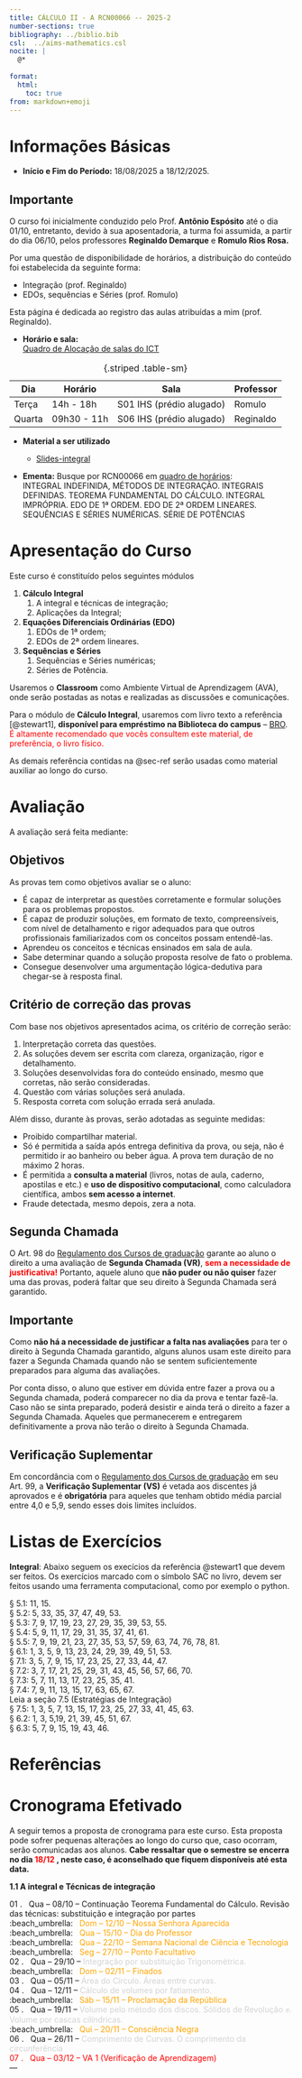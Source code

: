 ```yaml
---
title: CÁLCULO II - A RCN00066 -- 2025-2
number-sections: true
bibliography: ../biblio.bib
csl:  ../aims-mathematics.csl
nocite: |
  @*
  
format:
  html:
    toc: true
from: markdown+emoji
---
```

# Informações Básicas
- **Início e Fim do Período:** 18/08/2025 a 18/12/2025.

::: {.callout-warning}
## Importante

O curso foi inicialmente conduzido pelo Prof. **Antônio Espósito** até o dia 01/10, entretanto, devido à sua aposentadoria, a turma foi assumida, a partir do dia 06/10, pelos professores **Reginaldo Demarque** e **Romulo Rios Rosa.**

Por uma questão de disponibilidade de horários, a distribuição do conteúdo foi estabelecida da seguinte forma:
  
  - Integração (prof. Reginaldo)
  - EDOs, sequências e Séries (prof. Romulo)

Esta página é dedicada ao registro das aulas atribuídas a mim (prof. Reginaldo). 

:::

-  **Horário e sala:** \
[Quadro de Alocação de salas do ICT](http://200.159.243.250:8010/index.php/segunda/)  \

| Dia | Horário | Sala |Professor|
|----|----|----|----|
|Terça |14h - 18h| S01 IHS (prédio alugado)| Romulo|
|Quarta |09h30 - 11h| S06 IHS (prédio alugado)| Reginaldo|
: {.striped .table-sm}

- **Material a ser utilizado**

    - [Slides-integral](https://reginaldodr.github.io/calculo2/integral-resumido/integral.pdf)


-  **Ementa:** Busque por RCN00066 em [quadro de horários](https://app.uff.br/graduacao/quadrodehorarios/):\
INTEGRAL INDEFINIDA, MÉTODOS DE INTEGRAÇÃO. INTEGRAIS DEFINIDAS. TEOREMA FUNDAMENTAL DO CÁLCULO. INTEGRAL IMPRÓPRIA. EDO DE 1ª ORDEM. EDO DE 2ª ORDEM LINEARES. SEQUÊNCIAS E SÉRIES NUMÉRICAS. SÉRIE DE POTÊNCIAS

# Apresentação do Curso

Este curso é constituído pelos seguintes módulos

1. **Cálculo Integral**
    1. A integral e técnicas de integração;
    2. Aplicações da Integral;
2. **Equações Diferenciais Ordinárias (EDO)**
    1. EDOs de 1ª ordem;
    2. EDOs de 2ª ordem lineares.
3. **Sequências e Séries**
    1. Sequências e Séries numéricas;
    2. Séries de Potência.

Usaremos o **Classroom** como Ambiente Virtual de Aprendizagem (AVA), onde serão postadas as notas e realizadas as discussões e comunicações.


Para o módulo de **Cálculo Integral**, usaremos com livro texto a referência [@stewart1],  **disponível para empréstimo na Biblioteca do campus** -- [BRO](https://bibliotecas.uff.br/bro/). <span style="color:red">É altamente recomendado que vocês consultem este material, de preferência, o livro físico.</span>

As demais referência contidas na @sec-ref serão usadas como material auxiliar ao longo do curso.\


# Avaliação

A avaliação será feita mediante:


## Objetivos {-}
As provas tem como objetivos avaliar se o aluno:

- É capaz de interpretar as questões corretamente e formular soluções para os problemas propostos.
- É capaz de produzir soluções, em formato de texto, compreensíveis,  com nível de detalhamento e rigor adequados para que outros profissionais familiarizados com os conceitos possam entendê-las.
- Aprendeu os conceitos e técnicas ensinados em sala de aula. 
- Sabe determinar quando a solução proposta resolve de fato o problema. 
- Consegue desenvolver uma argumentação lógica-dedutiva para chegar-se à resposta final.


## Critério de correção das provas {-}
Com base nos objetivos apresentados acima, os critério de correção serão: 

   1. Interpretação correta das questões.
   2. As soluções devem ser escrita com clareza, organização, rigor e detalhamento.
   3. Soluções desenvolvidas fora do conteúdo ensinado, mesmo que corretas, não serão consideradas.
   4. Questão com várias soluções será anulada.
   5. Resposta correta com solução errada será anulada.

Além disso, durante às provas, serão adotadas as seguinte medidas: 

- Proibido compartilhar material.
- Só é permitida a saída após entrega definitiva da prova, ou seja, não é permitido ir ao banheiro ou beber água. A prova tem duração de no máximo 2 horas.
- É permitida a **consulta a material** (livros, notas de aula, caderno, apostilas e etc.)  e **uso de dispositivo computacional**, como calculadora científica, ambos **sem acesso a internet**.
- Fraude detectada, mesmo depois, zera a nota.

## Segunda Chamada {-}

O Art. 98 do  [Regulamento dos Cursos de graduação](http://www.uff.br/sites/default/files/001-2015_regulamento_do_curso_de_graduacao_0.pdf#page=55) garante ao aluno  o direito a uma avaliação de **Segunda Chamada (VR)**, <span style="color:red">**sem a necessidade de justificativa!**</span> Portanto, aquele aluno que **não puder ou não quiser** fazer uma das provas, poderá faltar que seu direito à Segunda Chamada será garantido.


::: {.callout-warning}
## Importante

Como **não há a necessidade de justificar a falta nas avaliações** para ter o direito à Segunda Chamada garantido, alguns alunos usam este direito para fazer a Segunda Chamada quando não se sentem suficientemente preparados para alguma das avaliações. 

Por conta disso, o aluno que estiver em dúvida entre fazer a prova ou a Segunda chamada, poderá comparecer no dia da prova e tentar fazê-la. Caso não se sinta preparado, poderá desistir e ainda terá o direito a fazer a Segunda Chamada. Aqueles que permanecerem e entregarem definitivamente a prova não terão o direito à Segunda Chamada.
:::

## Verificação Suplementar {-}

Em concordância com o [Regulamento dos Cursos de graduação](http://www.uff.br/sites/default/files/001-2015_regulamento_do_curso_de_graduacao_0.pdf#page=55) em seu Art. 99, a **Verificação Suplementar (VS)** é vetada aos discentes já aprovados e é **obrigatória** para aqueles que tenham obtido média parcial entre 4,0 e 5,9, sendo esses dois limites incluídos.



# Listas de Exercícios

**Integral**: Abaixo seguem os execícios da referência @stewart1 que devem ser feitos. Os exercícios marcado com o símbolo SAC no livro, devem ser feitos usando uma ferramenta computacional, como por exemplo o python.

§ 5.1: 11, 15.\
§ 5.2: 5, 33, 35, 37, 47, 49, 53.\
§ 5.3: 7, 9, 17, 19, 23, 27, 29, 35, 39, 53, 55.\
§ 5.4: 5, 9, 11, 17, 29, 31, 35, 37, 41, 61.\
§ 5.5: 7, 9, 19, 21, 23, 27, 35, 53, 57, 59, 63, 74, 76, 78, 81.\
§ 6.1: 1, 3, 5, 9, 13, 23, 24, 29, 39, 49, 51, 53.\
§ 7.1: 3, 5, 7, 9, 15, 17, 23, 25, 27, 33, 44, 47.\
§ 7.2: 3, 7, 17, 21, 25, 29, 31, 43, 45, 56, 57, 66, 70.\
§ 7.3: 5, 7, 11, 13, 17, 23, 25, 35, 41.\
§ 7.4: 7, 9, 11, 13, 15, 17, 63, 65, 67.\
Leia a seção 7.5 (Estratégias de Integração)\
§ 7.5: 1, 3, 5, 7, 13, 15, 17, 23, 25, 27, 33, 41, 45, 63.\
§ 6.2: 1, 3, 5,19, 21, 39, 45, 51, 67.\
§ 6.3: 5, 7, 9, 15, 19, 43, 46.\

# Referências {#sec-ref}


::: {#refs}
:::



# Cronograma Efetivado {#sec-crono}

A seguir temos a proposta de cronograma para este curso. Esta proposta pode sofrer pequenas alterações ao longo do curso que,       caso ocorram, serão comunicadas aos alunos. **Cabe ressaltar que o semestre se encerra no dia  <span style="color:red"> 18/12 </span>,      neste caso, é aconselhado que fiquem disponíveis até esta data.**

<span style="color:standard"> **1.1 A integral e Técnicas de integração** </span>

01 . &nbsp; Qua  --  08/10  --  <span style="color:standard"> Continuação Teorema Fundamental do Cálculo. Revisão das técnicas: substituição e integração por partes </span> \
:beach_umbrella: <span style="color:orange"> &nbsp; Dom  --  12/10  --  Nossa Senhora Aparecida </span> \
:beach_umbrella: <span style="color:orange"> &nbsp; Qua  --  15/10  --  Dia do Professor </span> \
:beach_umbrella: <span style="color:orange"> &nbsp; Qua  --  22/10  --  Semana Nacional de Ciência e Tecnologia </span> \
:beach_umbrella: <span style="color:orange"> &nbsp; Seg  --  27/10  --  Ponto Facultativo </span> \
02 . &nbsp; Qua  --  29/10  --  <span style="color:LightGray"> Integração por substituição Trigonométrica. </span> \
:beach_umbrella: <span style="color:orange"> &nbsp; Dom  --  02/11  --  Finados </span> \
03 . &nbsp; Qua  --  05/11  --  <span style="color:LightGray"> Área do Círculo. Áreas entre curvas. </span> \
04 . &nbsp; Qua  --  12/11  --  <span style="color:LightGray"> Cálculo de volumes por fatiamento. </span> \
:beach_umbrella: <span style="color:orange"> &nbsp; Sáb  --  15/11  --  Proclamação da República </span> \
05 . &nbsp; Qua  --  19/11  --  <span style="color:LightGray"> Volume pelo método dos discos. Sólidos de Revolução ✊. Volume por cascas cilíndricas. </span> \
:beach_umbrella: <span style="color:orange"> &nbsp; Qui  --  20/11  --  Consciência Negra </span> \
06 . &nbsp; Qua  --  26/11  --  <span style="color:LightGray"> Comprimento de Curvas. O comprimento da circunferência </span> \
<span style="color:red"> 07 . &nbsp; Qua  --  03/12  --  VA 1 (Verificação de Aprendizagem) </span> \
---

